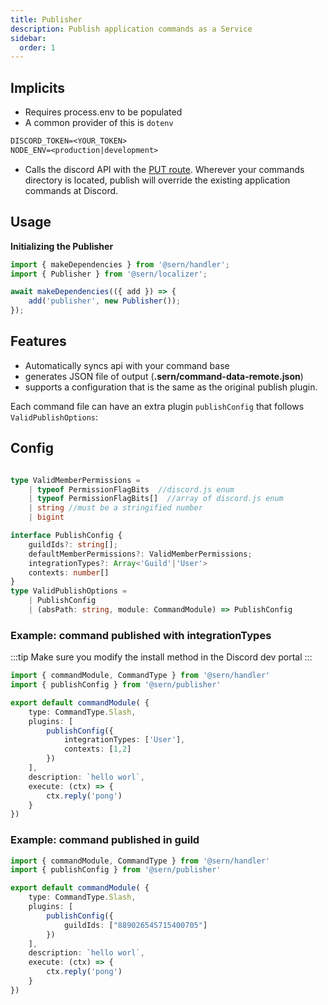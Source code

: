 ```yaml
---
title: Publisher 
description: Publish application commands as a Service 
sidebar:
  order: 1
---
```


## Implicits
- Requires process.env to be populated
- A common provider of this is `dotenv`
```txt title=".env" 
DISCORD_TOKEN=<YOUR_TOKEN>
NODE_ENV=<production|development>
```
- Calls the discord API with the [PUT route](https://discord.com/developers/docs/interactions/application-commands#bulk-overwrite-global-application-commands). Wherever your commands directory is located, publish will override the existing application commands at Discord.

## Usage 

**Initializing the Publisher**
```ts 
import { makeDependencies } from '@sern/handler';
import { Publisher } from '@sern/localizer';

await makeDependencies(({ add }) => {
    add('publisher', new Publisher());
});
```

## Features
- Automatically syncs api with your command base
- generates JSON file of output (**.sern/command-data-remote.json**)
- supports a configuration that is the same as the original publish plugin.


Each command file can have an extra plugin `publishConfig` that follows `ValidPublishOptions`:
## Config
```ts 

type ValidMemberPermissions = 
    | typeof PermissionFlagBits  //discord.js enum
    | typeof PermissionFlagBits[]  //array of discord.js enum
    | string //must be a stringified number
    | bigint

interface PublishConfig {
    guildIds?: string[];
    defaultMemberPermissions?: ValidMemberPermissions;
    integrationTypes?: Array<'Guild'|'User'>
    contexts: number[]
}
type ValidPublishOptions = 
    | PublishConfig
    | (absPath: string, module: CommandModule) => PublishConfig
```

### Example: command published with integrationTypes

:::tip
Make sure you modify the install method in the Discord dev portal
:::

```ts title=src/commands/ping.ts
import { commandModule, CommandType } from '@sern/handler'
import { publishConfig } from '@sern/publisher'

export default commandModule( {
    type: CommandType.Slash,
    plugins: [
        publishConfig({ 
            integrationTypes: ['User'],
            contexts: [1,2]
        })
    ],
    description: `hello worl`,
    execute: (ctx) => { 
        ctx.reply('pong')
    }
})

```


### Example: command published in guild

```ts title=src/commands/ping.ts
import { commandModule, CommandType } from '@sern/handler'
import { publishConfig } from '@sern/publisher'

export default commandModule( {
    type: CommandType.Slash,
    plugins: [
        publishConfig({ 
            guildIds: ["889026545715400705"]
        })
    ],
    description: `hello worl`,
    execute: (ctx) => { 
        ctx.reply('pong')
    }
})

```

